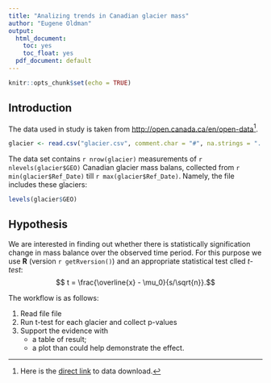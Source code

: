 ```yaml
---
title: "Analizing trends in Canadian glacier mass"
author: "Eugene Oldman"
output:
  html_document:
    toc: yes
    toc_float: yes
  pdf_document: default
---
```


```r
knitr::opts_chunk$set(echo = TRUE)
```

## Introduction

The data used in study is taken from <http://open.canada.ca/en/open-data>[^1].

[^1]: Here is the [direct link](http://www20.statcan.gc.ca/tables-tableaux/cansim/csv/01530102-eng.zip)
to data download.

```r
glacier <- read.csv("glacier.csv", comment.char = "#", na.strings = "..")
```

The data set contains `r nrow(glacier)` measurements of `r nlevels(glacier$GEO)` 
Canadian glacier mass balans, collected from `r min(glacier$Ref_Date)` till 
`r max(glacier$Ref_Date)`. Namely, the file includes these glaciers:

```r
levels(glacier$GEO)
```

## Hypothesis

We are interested in finding out whether there is statistically
signification change in mass balance over the observed time period. For this 
purpose we use **R** (version `r getRversion()`) and an appropriate 
statistical test clled _t-test_: $$ t = \frac{\overline{x} - \mu_0}{s/\sqrt{n}}.$$

The workflow is as follows:

1. Read file file
2. Run t-test for each glacier and collect p-values
3. Support the evidence with 
    + a table of result;
    + a plot than could help demonstrate the effect.
    

